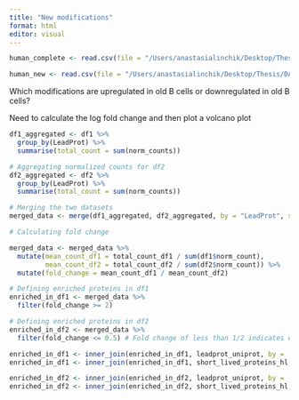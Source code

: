```yaml
---
title: "New modifications"
format: html
editor: visual
---
```


```r
human_complete <- read.csv(file = "/Users/anastasialinchik/Desktop/Thesis/DATA/generated/human_complete.tsv", header = T, sep = '\t')

human_new <- read.csv(file = "/Users/anastasialinchik/Desktop/Thesis/DATA/generated/human_new.tsv", header = T, sep = '\t')
```

Which modifications are upregulated in old B cells or downregulated in old B cells?

Need to calculate the log fold change and then plot a volcano plot

```r
df1_aggregated <- df1 %>%
  group_by(LeadProt) %>%
  summarise(total_count = sum(norm_counts))

# Aggregating normalized counts for df2
df2_aggregated <- df2 %>%
  group_by(LeadProt) %>%
  summarise(total_count = sum(norm_counts))

# Merging the two datasets
merged_data <- merge(df1_aggregated, df2_aggregated, by = "LeadProt", suffixes = c("_df1", "_df2"))

# Calculating fold change

merged_data <- merged_data %>%
  mutate(mean_count_df1 = total_count_df1 / sum(df1$norm_count),
         mean_count_df2 = total_count_df2 / sum(df2$norm_count)) %>%
  mutate(fold_change = mean_count_df1 / mean_count_df2)

# Defining enriched proteins in df1
enriched_in_df1 <- merged_data %>%
  filter(fold_change >= 2)

# Defining enriched proteins in df2
enriched_in_df2 <- merged_data %>%
  filter(fold_change <= 0.5) # Fold change of less than 1/2 indicates enrichment in df2

enriched_in_df1 <- inner_join(enriched_in_df1, leadprot_uniprot, by = 'LeadProt') 
enriched_in_df1 <- inner_join(enriched_in_df1, short_lived_proteins_hl, by = 'LeadProt')

enriched_in_df2 <- inner_join(enriched_in_df2, leadprot_uniprot, by = 'LeadProt') 
enriched_in_df2 <- inner_join(enriched_in_df2, short_lived_proteins_hl, by = 'LeadProt')
```

